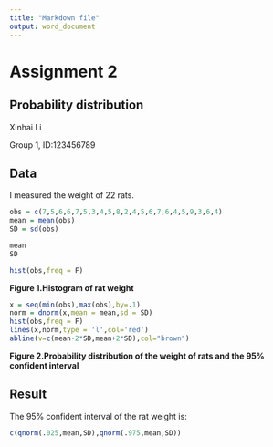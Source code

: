 ---
title: "Markdown file"
output: word_document
---

# Assignment 2
## **Probability distribution**

Xinhai Li

Group 1, ID:123456789

## Data
I measured the weight of 22 rats.

```{r}
obs = c(7,5,6,6,7,5,3,4,5,8,2,4,5,6,7,6,4,5,9,3,6,4)
mean = mean(obs)
SD = sd(obs)
```

```{r}
mean
SD
```

```{r fig.width=5,fig.height=4}
hist(obs,freq = F)
```

**Figure 1.Histogram of rat weight**

```{r fig.width=5,fig.height=4}
x = seq(min(obs),max(obs),by=.1)
norm = dnorm(x,mean = mean,sd = SD)
hist(obs,freq = F)
lines(x,norm,type = 'l',col='red')
abline(v=c(mean-2*SD,mean+2*SD),col="brown")
```

**Figure 2.Probability distribution of the weight of rats and the 95% confident interval**

## Result
The 95% confident interval of the rat weight is:
```{r}
c(qnorm(.025,mean,SD),qnorm(.975,mean,SD))
```

